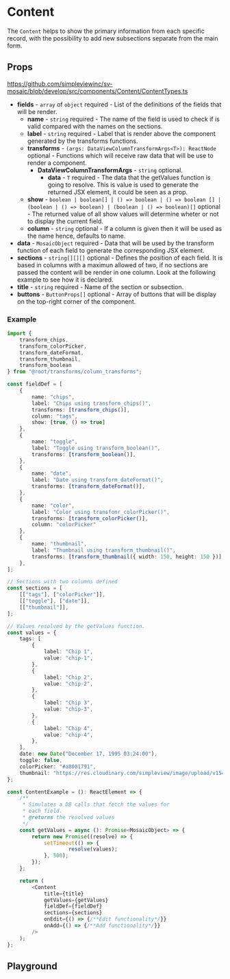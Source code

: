 
<Meta title="Components/Content/Readme"/>

# Content

The `Content` helps to show the primary information from each specific record, with the possibility to add new subsections separate from the main form.

## Props

https://github.com/simpleviewinc/sv-mosaic/blob/develop/src/components/Content/ContentTypes.ts

* **fields** - `array` of `object` required - List of the definitions of the fields that will be render.
	* **name** - `string` required - The name of the field is used to check if is valid compared with the names on the sections.
	* **label** - `string` required - Label that is render above the component generated by the transforms functions.
	* **transforms** - `(args: DataViewColumnTransformArgs<T>): ReactNode` optional - Functions which will receive raw data that will be use to render a component.
		* **DataViewColumnTransformArgs** - `string` optional.
			* **data** - `T` required - The data that the getValues function is going to resolve. This is value is used to generate the returned JSX element, it could be seen as a prop.
	* **show** - `boolean | boolean[] | () => boolean | () => boolean [] | (boolean | () => boolean) | (boolean | () => boolean)[]` optional - The returned value of all show values will determine wheter or not to display the current field.
	* **column** - `string` optional - If a column is given then it will be used as the name hence, defaults to name.
* **data** - `MosaicObject` required - Data that will be used by the transform function of each field to generate the corresponding JSX element.
* **sections** - `string[][][]` optional - Defines the position of each field. It is based in columns with a maximun allowed of two, if no sections are passed the content will be render in one column. Look at the following example to see how it is declared.
* **title** - `string` required - Name of the section or subsection.
* **buttons** - `ButtonProps[]` optional - Array of buttons that will be display on the top-right corner of the component.

### Example
```ts
import {
	transform_chips,
	transform_colorPicker,
	transform_dateFormat,
	transform_thumbnail,
	transform_boolean
} from "@root/transforms/column_transforms";

const fieldDef = [
	{
		name: "chips",
		label: "Chips using transform_chips()",
		transforms: [transform_chips()],
		column: "tags",
		show: [true, () => true]
	},
	{
		name: "toggle",
		label: "Toggle using transform_boolean()",
		transforms: [transform_boolean()],
	},
	{
		name: "date",
		label: "Date using transform_dateFormat()",
		transforms: [transform_dateFormat()],
	},
	{
		name: "color",
		label: "Color using transfomr_colorPicker()",
		transforms: [transform_colorPicker()],
		column: "colorPicker"
	},
	{
		name: "thumbnail",
		label: "Thumbnail using transform_thumbnail()",
		transforms: [transform_thumbnail({ width: 150, height: 150 })],
	},
];

// Sections with two columns defined
const sections = [
	[["tags"], ["colorPicker"]],
	[["toggle"], ["date"]],
	[["thumbnail"]],
];

// Values resolved by the getValues function.
const values = {
	tags: [
		{
			label: "Chip 1",
			value: "chip-1",
		},
		{
			label: "Chip 2",
			value: "chip-2",
		},
		{
			label: "Chip 3",
			value: "chip-3",
		},
		{
			label: "Chip 4",
			value: "chip-4",
		},
	],
	date: new Date("December 17, 1995 03:24:00"),
	toggle: false,
	colorPicker: "#a8001791",
	thumbnail: "https://res.cloudinary.com/simpleview/image/upload/v1542821844/clients/grandrapids/_OD_0354_c78fbb66-c75a-4804-9430-9af38ed8e9d5.jpg"
};

const ContentExample = (): ReactElement => {
	/**
	 * Simulates a DB calls that fetch the values for
	 * each field.
	 * @returns the resolved values
	 */
	const getValues = async (): Promise<MosaicObject> => {
		return new Promise((resolve) => {
			setTimeout(() => {
					resolve(values);
			}, 500);
		});
	};

	return (
		<Content
			title={title}
			getValues={getValues}
			fieldDef={fieldDef}
			sections={sections}
			onEdit={() => {/**Edit functionality*/}}
			onAdd={() => {/**Add functionality*/}}
		/>
	);
};
```

## Playground

<Preview withSource="none">
	<stories.Playground />
</Preview>
